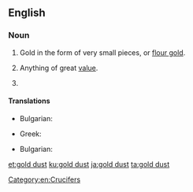 {{also|gold-dust}}
==English==

===Noun===
{{en-noun|-}}

# Gold in the form of very small pieces, or [[flour gold]].
# {{lb|en|figuratively}} Anything of great [[value]].
# {{taxlink|Aurinia saxatilis|species|noshow=1|ver=160928}}

====Translations====
{{trans-top|Gold in the form of very small pieces}}
* Bulgarian: {{t|bg|златен пясък|m}}
{{trans-mid}}
* Greek: {{t+|el|χρυσόσκονη|f}}
{{trans-bottom}}

{{trans-top|Aurinia saxatilis}}
* Bulgarian: {{t|bg|игловръх|m}}
{{trans-mid}}
{{trans-bottom}}
[[Category:en:Crucifers]]

[[et:gold dust]]
[[ku:gold dust]]
[[ja:gold dust]]
[[ta:gold dust]]